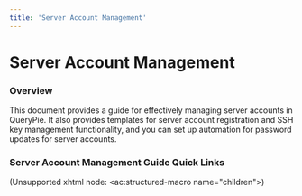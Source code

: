 ```yaml
---
title: 'Server Account Management'
---
```


# Server Account Management

### Overview

This document provides a guide for effectively managing server accounts in QueryPie. It also provides templates for server account registration and SSH key management functionality, and you can set up automation for password updates for server accounts.


### Server Account Management Guide Quick Links

(Unsupported xhtml node: &lt;ac:structured-macro name="children"&gt;)
